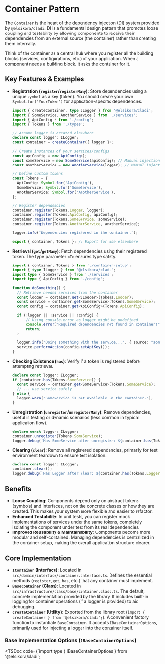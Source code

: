 
# Container Pattern

The `Container` is the heart of the dependency injection (DI) system provided by `@elsikora/cladi`. DI is a fundamental design pattern that promotes loose coupling and testability by allowing components to receive their dependencies from an external source (the container) rather than creating them internally.

Think of the container as a central hub where you register all the building blocks (services, configurations, etc.) of your application. When a component needs a building block, it asks the container for it.

## Key Features & Examples

- **Registration (`register`/`registerMany`)**: Store dependencies using a unique `symbol` as a key (token). You should create your own `Symbol.for('YourToken')` for application-specific dependencies.

  ```typescript filename="src/container-setup.ts" copy
  import { createContainer, type ILogger } from '@elsikora/cladi';
  import { SomeService, AnotherService } from './services';
  import { ApiConfig } from './config';
  import { Tokens } from './types';

  // Assume logger is created elsewhere
  declare const logger: ILogger;
  const container = createContainer({ logger });

  // Create instances of your services/configs
  const apiConfig = new ApiConfig();
  const someService = new SomeService(apiConfig); // Manual injection for this example
  const anotherService = new AnotherService(logger); // Manual injection

  // Define custom tokens
  const Tokens = {
    ApiConfig: Symbol.for('ApiConfig'),
    SomeService: Symbol.for('SomeService'),
    AnotherService: Symbol.for('AnotherService'),
  };

  // Register dependencies
  container.register(Tokens.Logger, logger);
  container.register(Tokens.ApiConfig, apiConfig);
  container.register(Tokens.SomeService, someService);
  container.register(Tokens.AnotherService, anotherService);
  
  logger.info("Dependencies registered in the container.");
  
  export { container, Tokens }; // Export for use elsewhere
  ```

- **Retrieval (`get`/`getMany`)**: Fetch dependencies using their registered token. The type parameter `<T>` ensures type safety.

  ```typescript filename="src/some-module.ts" copy
  import { container, Tokens } from './container-setup';
  import { type ILogger } from '@elsikora/cladi';
  import type { SomeService } from './services';
  import type { ApiConfig } from './config';

  function doSomething() {
    // Retrieve needed services from the container
    const logger = container.get<ILogger>(Tokens.Logger);
    const service = container.get<SomeService>(Tokens.SomeService);
    const config = container.get<ApiConfig>(Tokens.ApiConfig);

    if (!logger || !service || !config) {
        // Using console.error as logger might be undefined
        console.error("Required dependencies not found in container!");
        return;
    }

    logger.info("Doing something with the service...", { source: "someModule" });
    service.performAction(config.getApiKey());
  }
  ```

- **Checking Existence (`has`)**: Verify if a token is registered before attempting retrieval.
  ```typescript filename="src/check-existence.ts" copy
  declare const logger: ILogger;
  if (container.has(Tokens.SomeService)) {
    const service = container.get<SomeService>(Tokens.SomeService);
    // ... use service safely
  } else {
    logger.warn("SomeService is not available in the container.");
  }
  ```

- **Unregistration (`unregister`/`unregisterMany`)**: Remove dependencies, useful in testing or dynamic scenarios (less common in typical application flow).
  ```typescript filename="src/unregister-example.ts" copy
  declare const logger: ILogger;
  container.unregister(Tokens.SomeService);
  logger.debug(`Has SomeService after unregister: ${container.has(Tokens.SomeService)}`); // Logs: false
  ```

- **Clearing (`clear`)**: Remove all registered dependencies, primarily for test environment teardown to ensure test isolation.
  ```typescript filename="src/clear-example.ts" copy
  declare const logger: ILogger;
  container.clear();
  logger.debug(`Has Logger after clear: ${container.has(Tokens.Logger)}`); // Logs: false
  ```

## Benefits

- **Loose Coupling**: Components depend only on abstract tokens (symbols) and interfaces, not on the concrete classes or how they are created. This makes your system more flexible and easier to refactor.
- **Enhanced Testability**: In unit tests, you can register mock implementations of services under the same tokens, completely isolating the component under test from its real dependencies.
- **Improved Reusability & Maintainability**: Components become more modular and self-contained. Managing dependencies is centralized in the container setup, making the overall application structure clearer.

## Core Implementation

- **`IContainer` (Interface)**: Located in `src/domain/interface/container.interface.ts`. Defines the essential methods (`register`, `get`, `has`, etc.) that any container must implement.
- **`BaseContainer` (Class)**: Located in `src/infrastructure/class/base/container.class.ts`. The default, concrete implementation provided by the library. It includes built-in logging for container operations (if a logger is provided) to aid debugging.
- **`createContainer` (Utility)**: Exported from the library root (`import { createContainer } from '@elsikora/cladi';`). A convenient factory function to instantiate `BaseContainer`. It accepts `IBaseContainerOptions`, primarily used for injecting a logger into the container itself.

### Base Implementation Options (`IBaseContainerOptions`)

<TSDoc code={`import type { IBaseContainerOptions } from '@elsikora/cladi';
